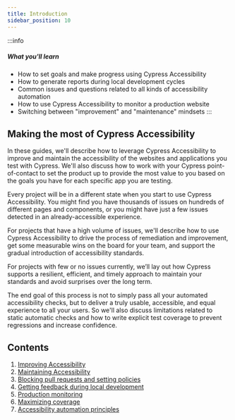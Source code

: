 ```yaml
---
title: Introduction
sidebar_position: 10
---
```


:::info

##### <Icon name="question-circle" color="#4BBFD2" /> What you'll learn

- How to set goals and make progress using Cypress Accessibility
- How to generate reports during local development cycles
- Common issues and questions related to all kinds of accessibility automation
- How to use Cypress Accessibility to monitor a production website
- Switching between "improvement" and "maintenance" mindsets
  :::

## Making the most of Cypress Accessibility

In these guides, we'll describe how to leverage Cypress Accessibility to improve and maintain the accessibility of the websites and applications you test with Cypress. We'll also discuss how to work with your Cypress point-of-contact to set the product up to provide the most value to you based on the goals you have for each specific app you are testing.

Every project will be in a different state when you start to use Cypress Accessibility. You might find you have thousands of issues on hundreds of different pages and components, or you might have just a few issues detected in an already-accessible experience.

For projects that have a high volume of issues, we'll describe how to use Cypress Accessibility to drive the process of remediation and improvement, get some measurable wins on the board for your team, and support the gradual introduction of accessibility standards.

For projects with few or no issues currently, we’ll lay out how Cypress supports a resilient, efficient, and timely approach to maintain your standards and avoid surprises over the long term.

The end goal of this process is not to simply pass all your automated accessibility checks, but to deliver a truly usable, accessible, and equal experience to all your users. So we'll also discuss limitations related to static automatic checks and how to write explicit test coverage to prevent regressions and increase confidence.

## Contents

1. [Improving Accessibility](/accessibility/guides/improving-accessibility)
1. [Maintaining Accessibility](/accessibility/guides/maintaining-accessibility)
1. [Blocking pull requests and setting policies](/accessibility/guides/blocking-pull-requests)
1. [Getting feedback during local development](/accessibility/guides/local-development)
1. [Production monitoring](/accessibility/guides/production-monitoring)
1. [Maximizing coverage](/accessibility/guides/maximizing-coverage)
1. [Accessibility automation principles](/accessibility/guides/accessibility-automation)
